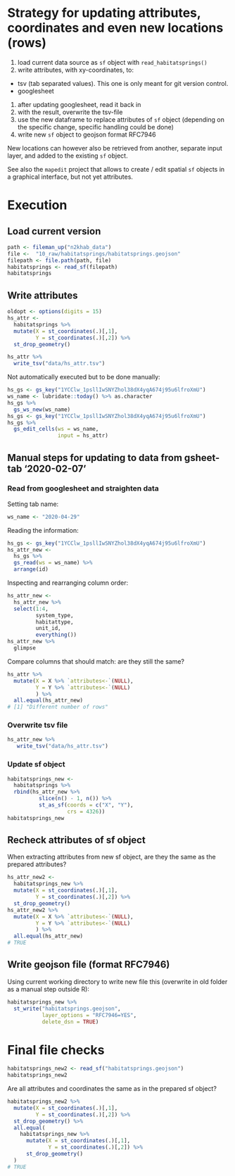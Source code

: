 # Strategy for updating attributes, coordinates and even new locations (rows)

1. load current data source as `sf` object with `read_habitatsprings()`
1. write attributes, with xy-coordinates, to:
  - tsv (tab separated values). This one is only meant for git version control.
  - googlesheet
1. after updating googlesheet, read it back in
1. with the result, overwrite the tsv-file
1. use the new dataframe to replace attributes of `sf` object (depending on the specific change, specific handling could be done)
1. write new `sf` object to geojson format RFC7946

New locations can however also be retrieved from another, separate input layer, and added to the existing `sf` object.

See also the `mapedit` project that allows to create / edit spatial `sf` objects in a graphical interface, but not yet attributes.

# Execution

## Load current version

```r
path <- fileman_up("n2khab_data")
file <-  "10_raw/habitatsprings/habitatsprings.geojson"
filepath <- file.path(path, file)
habitatsprings <- read_sf(filepath)
habitatsprings
```

## Write attributes

```r
oldopt <- options(digits = 15)
hs_attr <- 
  habitatsprings %>%
  mutate(X = st_coordinates(.)[,1],
         Y = st_coordinates(.)[,2]) %>% 
  st_drop_geometry()
```

```r
hs_attr %>% 
  write_tsv("data/hs_attr.tsv")
```

Not automatically executed but to be done manually:

```r
hs_gs <- gs_key("1YCClw_1psllIwSNYZhol38dX4yqA674j95u6lfroXmU")
ws_name <- lubridate::today() %>% as.character
hs_gs %>% 
  gs_ws_new(ws_name)
hs_gs <- gs_key("1YCClw_1psllIwSNYZhol38dX4yqA674j95u6lfroXmU")
hs_gs %>% 
  gs_edit_cells(ws = ws_name,
                input = hs_attr)
```

## Manual steps for updating to data from gsheet-tab '2020-02-07'

### Read from googlesheet and straighten data

Setting tab name:

```r
ws_name <- "2020-04-29"
```

Reading the information:

```r
hs_gs <- gs_key("1YCClw_1psllIwSNYZhol38dX4yqA674j95u6lfroXmU")
hs_attr_new <- 
  hs_gs %>% 
  gs_read(ws = ws_name) %>% 
  arrange(id)
```

Inspecting and rearranging column order:

```r
hs_attr_new <- 
  hs_attr_new %>% 
  select(1:4, 
         system_type, 
         habitattype, 
         unit_id, 
         everything())
hs_attr_new %>% 
  glimpse
```

Compare columns that should match: are they still the same?

```r
hs_attr %>% 
  mutate(X = X %>% `attributes<-`(NULL),
         Y = Y %>% `attributes<-`(NULL)
         ) %>% 
  all.equal(hs_attr_new)
# [1] "Different number of rows"
```


### Overwrite tsv file

```r
hs_attr_new %>% 
   write_tsv("data/hs_attr.tsv")
```

### Update sf object

```r
habitatsprings_new <- 
  habitatsprings %>% 
  rbind(hs_attr_new %>% 
          slice(n() - 1, n()) %>% 
          st_as_sf(coords = c("X", "Y"), 
                   crs = 4326))
habitatsprings_new
```

## Recheck attributes of sf object

When extracting attributes from new sf object, are they the same as the prepared attributes?

```r
hs_attr_new2 <- 
  habitatsprings_new %>%
  mutate(X = st_coordinates(.)[,1],
         Y = st_coordinates(.)[,2]) %>% 
  st_drop_geometry()
hs_attr_new2 %>% 
  mutate(X = X %>% `attributes<-`(NULL),
         Y = Y %>% `attributes<-`(NULL)
         ) %>% 
  all.equal(hs_attr_new)
# TRUE
```


## Write geojson file (format RFC7946)

Using current working directory to write new file this (overwrite in old folder as a manual step outside R):

```r
habitatsprings_new %>% 
  st_write("habitatsprings.geojson",
           layer_options = "RFC7946=YES",
           delete_dsn = TRUE)
```

# Final file checks

```r
habitatsprings_new2 <- read_sf("habitatsprings.geojson")
habitatsprings_new2
```

Are all attributes and coordinates the same as in the prepared sf object?

```r
habitatsprings_new2 %>%
  mutate(X = st_coordinates(.)[,1],
         Y = st_coordinates(.)[,2]) %>% 
  st_drop_geometry() %>% 
  all.equal(
    habitatsprings_new %>%
      mutate(X = st_coordinates(.)[,1],
             Y = st_coordinates(.)[,2]) %>% 
      st_drop_geometry()
  )
# TRUE
```


